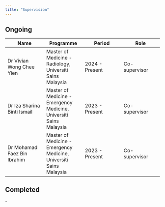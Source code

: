 ```yaml
---
title: "Supervision"
---
```


## Ongoing

| Name | Programme | Period | Role |
|----|----|----|----|
| Dr Vivian Wong Chee Yien | Master of Medicine - Radiology, Universiti Sains Malaysia | 2024 - Present | Co-supervisor |
| Dr Iza Sharina Binti Ismail | Master of Medicine - Emergency Medicine, Universiti Sains Malaysia | 2023 - Present | Co-supervisor |
| Dr Mohamad Faez Bin Ibrahim | Master of Medicine - Emergency Medicine, Universiti Sains Malaysia | 2023 - Present | Co-supervisor |

## Completed

\-
